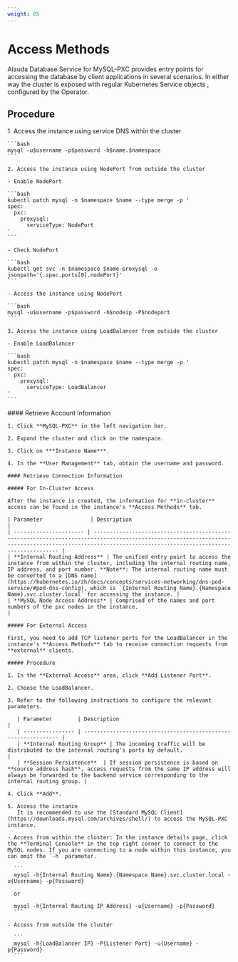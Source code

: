 ```yaml
---
weight: 05
---
```


# Access Methods

Alauda Database Service for MySQL-PXC provides entry points for accessing the database by client applications in several scenarios. In either way the cluster is exposed with regular Kubernetes Service objects , configured by the Operator.

## Procedure

<Tabs>
  <Tab label="CLI">
    1. Access the instance using service DNS within the cluster

    ```bash
    mysql -u$username -p$password -h$name.$namespace
    ```

    2. Access the instance using NodePort from outside the cluster

    - Enable NodePort

    ```bash
    kubectl patch mysql -n $namespace $name --type merge -p '
    spec:
      pxc:
        proxysql:
          serviceType: NodePort
    '
    ```

    - Check NodePort

    ```bash
    kubectl get svc -n $namespace $name-proxysql -o jsonpath='{.spec.ports[0].nodePort}'
    ```

    - Access the instance using NodePort

    ```bash
    mysql -u$username -p$password -h$nodeip -P$nodeport
    ```

    3. Access the instance using LoadBalancer from outside the cluster

    - Enable LoadBalancer

    ```bash
    kubectl patch mysql -n $namespace $name --type merge -p '
    spec:
      pxc:
        proxysql:
          serviceType: LoadBalancer
    '
    ```
  </Tab>

  <Tab label="Web Console">
    #### Retrieve Account Information

    1. Click **MySQL-PXC** in the left navigation bar.

    2. Expand the cluster and click on the namespace.

    3. Click on ***Instance Name***.

    4. In the **User Management** tab, obtain the username and password.

    #### Retrieve Connection Information

    ##### For In-Cluster Access

    After the instance is created, the information for **in-cluster** access can be found in the instance's **Access Methods** tab.

    | Parameter               | Description                                                                                                                                                                                               |
    | ---------------------- | ------------------------------------------------------------------------------------------------------------------------------------------------------------------------------------------------------- |
    | **Internal Routing Address** | The unified entry point to access the instance from within the cluster, including the internal routing name, IP address, and port number. **Note**: The internal routing name must be converted to a [DNS name](https://kubernetes.io/zh/docs/concepts/services-networking/dns-pod-service/#pod-dns-config), which is `{Internal Routing Name}.{Namespace Name}.svc.cluster.local` for accessing the instance. |
    | **MySQL Node Access Address** | Comprised of the names and port numbers of the pxc nodes in the instance.                                                                                                                                 |

    ##### For External Access

    First, you need to add TCP listener ports for the LoadBalancer in the instance's **Access Methods** tab to receive connection requests from **external** clients.

    ##### Procedure

    1. In the **External Access** area, click **Add Listener Port**.

    2. Choose the LoadBalancer.

    3. Refer to the following instructions to configure the relevant parameters.

       | Parameter        | Description                                                    |
       | ---------------- | -------------------------------------------------------------- |
       | **Internal Routing Group** | The incoming traffic will be distributed to the internal routing's ports by default.                            |
       | **Session Persistence**  | If session persistence is based on **source address hash**, access requests from the same IP address will always be forwarded to the backend service corresponding to the internal routing group. |

    4. Click **Add**.

    5. Access the instance
       It is recommended to use the [Standard MySQL Client](https://downloads.mysql.com/archives/shell/) to access the MySQL-PXC instance.

    - Access from within the cluster: In the instance details page, click the **Terminal Console** in the top right corner to connect to the MySQL nodes. If you are connecting to a node within this instance, you can omit the `-h` parameter.

      ```
      mysql -h{Internal Routing Name}.{Namespace Name}.svc.cluster.local -u{Username} -p{Password}

      or

      mysql -h{Internal Routing IP Address} -u{Username} -p{Password}
      ```

    - Access from outside the cluster

      ```
      mysql -h{LoadBalancer IP} -P{Listener Port} -u{Username} -p{Password}
      ```
  </Tab>
</Tabs>
